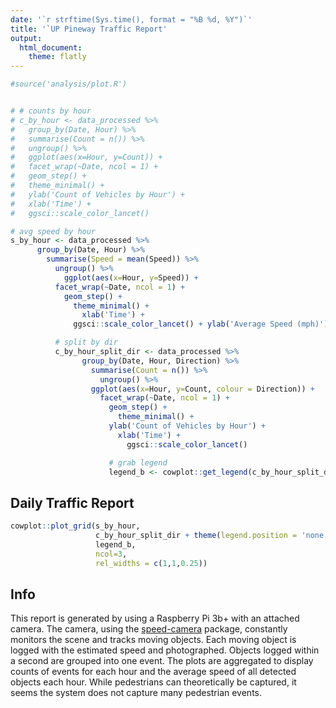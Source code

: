 ```yaml
---
date: '`r strftime(Sys.time(), format = "%B %d, %Y")`'
title: '`UP Pineway Traffic Report'
output: 
  html_document:
    theme: flatly
---
```


```r
#source('analysis/plot.R')


# # counts by hour
# c_by_hour <- data_processed %>%
#   group_by(Date, Hour) %>%
#   summarise(Count = n()) %>%
#   ungroup() %>%
#   ggplot(aes(x=Hour, y=Count)) +
#   facet_wrap(~Date, ncol = 1) +
#   geom_step() +
#   theme_minimal() +
#   ylab('Count of Vehicles by Hour') +
#   xlab('Time') +
#   ggsci::scale_color_lancet()

# avg speed by hour
s_by_hour <- data_processed %>%
	  group_by(Date, Hour) %>%
	    summarise(Speed = mean(Speed)) %>%
	      ungroup() %>%
	        ggplot(aes(x=Hour, y=Speed)) +
		  facet_wrap(~Date, ncol = 1) +
		    geom_step() +
		      theme_minimal() +
		        xlab('Time') +
			  ggsci::scale_color_lancet() + ylab('Average Speed (mph)')

		  # split by dir
		  c_by_hour_split_dir <- data_processed %>%
			    group_by(Date, Hour, Direction) %>%
			      summarise(Count = n()) %>%
			        ungroup() %>%
				  ggplot(aes(x=Hour, y=Count, colour = Direction)) +
				    facet_wrap(~Date, ncol = 1) +
				      geom_step() +
				        theme_minimal() +
					  ylab('Count of Vehicles by Hour') +
					    xlab('Time') +
					      ggsci::scale_color_lancet()

				      # grab legend
				      legend_b <- cowplot::get_legend(c_by_hour_split_dir + theme(legend.position="right"))
```

## Daily Traffic Report {.tabset}
```r
cowplot::plot_grid(s_by_hour,
                   c_by_hour_split_dir + theme(legend.position = 'none'),
                   legend_b,
                   ncol=3,
                   rel_widths = c(1,1,0.25))
```

## Info {.tabset}
This report is generated by using a Raspberry Pi 3b+ with an attached camera. The camera, using the [speed-camera](https://github.com/pageauc/speed-camera) package, constantly monitors the scene and tracks moving objects. Each moving object is logged with the estimated speed and photographed. Objects logged within a second are grouped into one event. The plots are aggregated to display counts of events for each hour and the average speed of all detected objects each hour. While pedestrians can theoretically be captured, it seems the system does not capture many pedestrian events.
